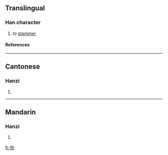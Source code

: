 ==Translingual==
===Han character===
{{Han char|rad=力|as=03|sn=5|four=|canj=竹十大尸 (HJKS)}}
# to [[stammer]]
====References====
{{Han ref|kx=0146.140|hdz=10366.020|uh=3513|ud=13587}}

----
==Cantonese==
===Hanzi===
{{yue-hanzi|jyut=|y=gin2, jin2}}
# {{defn|Cantonese}}

----
==Mandarin==
===Hanzi===
{{cmn-hanzi|pin=[[jiǎn]] (jian3), [[xiàn]] (xian4)|wg=chien<sup>3</sup>, hsien<sup>4</sup>}}
# {{defn|Mandarin}}

[[fr:㔓]]